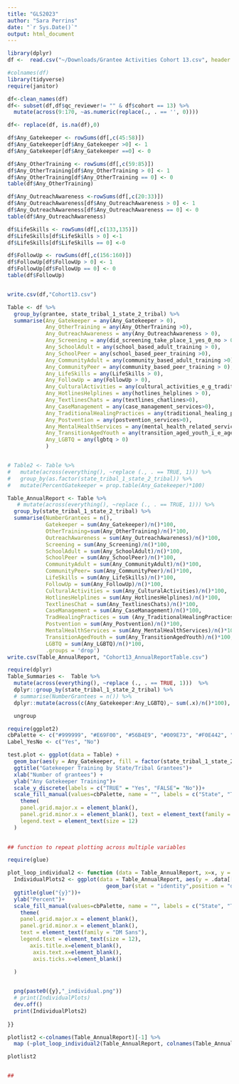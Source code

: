 ```yaml
---
title: "GLS2023"
author: "Sara Perrins"
date: "`r Sys.Date()`"
output: html_document
---
```


```r

library(dplyr)
df <-  read.csv("~/Downloads/Grantee Activities Cohort 13.csv", header = TRUE) 

#colnames(df)
library(tidyverse)
require(janitor)
```

```r
df<-clean_names(df)
df<- subset(df,df$qc_reviewer!= "" & df$cohort == 13) %>%
  mutate(across(9:170, ~as.numeric(replace(., . == '', 0)))) 

df<- replace(df, is.na(df),0)

df$Any_Gatekeeper <- rowSums(df[,c(45:58)])
df$Any_Gatekeeper[df$Any_Gatekeeper >0] <- 1
df$Any_Gatekeeper[df$Any_Gatekeeper ==0] <- 0

df$Any_OtherTraining <- rowSums(df[,c(59:85)])
df$Any_OtherTraining[df$Any_OtherTraining > 0] <- 1
df$Any_OtherTraining[df$Any_OtherTraining == 0] <- 0
table(df$Any_OtherTraining)

df$Any_OutreachAwareness <-rowSums(df[,c(20:33)])
df$Any_OutreachAwareness[df$Any_OutreachAwareness > 0] <- 1
df$Any_OutreachAwareness[df$Any_OutreachAwareness == 0] <- 0
table(df$Any_OutreachAwareness)

df$LifeSkills <- rowSums(df[,c(133,135)])
df$LifeSkills[df$LifeSkills > 0] <-1
df$LifeSkills[df$LifeSkills == 0] <-0

df$FollowUp <- rowSums(df[,c(156:160)])
df$FollowUp[df$FollowUp > 0] <- 1
df$FollowUp[df$FollowUp == 0] <- 0
table(df$FollowUp)


write.csv(df,"Cohort13.csv")
```



```r
Table <- df %>% 
  group_by(grantee, state_tribal_1_state_2_tribal) %>% 
  summarise(Any_Gatekeeper = any(Any_Gatekeeper > 0), 
            Any_OtherTraining = any(Any_OtherTraining >0), 
            Any_OutreachAwareness = any(Any_OutreachAwareness > 0),
            Any_Screening = any(did_screening_take_place_1_yes_0_no > 0),
            Any_SchoolAdult = any(school_based_adult_training > 0),
            Any_SchoolPeer = any(school_based_peer_training >0),
            Any_CommunityAdult = any(community_based_adult_training >0),
            Any_CommunityPeer = any(community_based_peer_training > 0),
            Any_LifeSkills = any(LifeSkills > 0),
            Any_FollowUp = any(FollowUp > 0),
            Any_CulturalActivities = any(cultural_activities_e_g_traditional_arts_and_crafts > 0),
            Any_HotlinesHelplines = any(hotlines_helplines > 0),
            Any_TextlinesChats = any(textlines_chatlines>0),
            Any_CaseManagement = any(case_management_services>0),
            Any_TraditionalHealingPractices = any(traditional_healing_practices >0),
            Any_Postvention = any(postvention_services>0),
            Any_MentalHealthServices = any(mental_health_related_services >0),
            Any_TransitionAgedYouth = any(transition_aged_youth_i_e_ages_18_24 >0),
            Any_LGBTQ = any(lgbtq > 0)
            )


# Table2 <- Table %>% 
#   mutate(across(everything(), ~replace (., . == TRUE, 1))) %>% 
#   group_by(as.factor(state_tribal_1_state_2_tribal)) %>% 
#   mutate(PercentGatekeeper = prop.table(Any_Gatekeeper)*100) 

Table_AnnualReport <- Table %>% 
   # mutate(across(everything(), ~replace (., . == TRUE, 1))) %>%
  group_by(state_tribal_1_state_2_tribal) %>%
  summarise(NumberGrantees = n(), 
            Gatekeeper = sum(Any_Gatekeeper)/n()*100,
            OtherTraining=sum(Any_OtherTraining)/n()*100,
            OutreachAwareness = sum(Any_OutreachAwareness)/n()*100,
            Screening = sum(Any_Screening)/n()*100,
            SchoolAdult = sum(Any_SchoolAdult)/n()*100,
            SchoolPeer = sum(Any_SchoolPeer)/n()*100,
            CommunityAdult = sum(Any_CommunityAdult)/n()*100,
            CommunityPeer= sum(Any_CommunityPeer)/n()*100,
            LifeSkills = sum(Any_LifeSkills)/n()*100,
            FollowUp = sum(Any_FollowUp)/n()*100,
            CulturalActivities = sum(Any_CulturalActivities)/n()*100,
            HotlinesHelplines = sum(Any_HotlinesHelplines)/n()*100,
            TextlinesChat = sum(Any_TextlinesChats)/n()*100,
            CaseManagement = sum(Any_CaseManagement)/n()*100,
            TradHealingPractices = sum (Any_TraditionalHealingPractices)/n()*100,
            Postvention = sum(Any_Postvention)/n()*100,
            MentalHealthServices = sum(Any_MentalHealthServices)/n()*100,
            TransitionAgedYouth = sum(Any_TransitionAgedYouth)/n()*100,
            LGBTQ = sum(Any_LGBTQ)/n()*100,
            .groups = 'drop')
write.csv(Table_AnnualReport, "Cohort13_AnnualReportTable.csv")

require(dplyr)
Table_Summaries <-  Table %>% 
  mutate(across(everything(), ~replace (., . == TRUE, 1)))  %>%
  dplyr::group_by(state_tribal_1_state_2_tribal) %>%
  # summarise(NumberGrantees = n()) %>%
  dplyr::mutate(across(c(Any_Gatekeeper:Any_LGBTQ),~ sum(.x)/n()*100), .groups = "keep") 

  ungroup

```


```r
require(ggplot2)
cbPalette <- c("#999999", "#E69F00", "#56B4E9", "#009E73", "#F0E442", "#0072B2", "#D55E00")
Label_YesNo <- c("Yes", "No")

test.plot <- ggplot(data = Table) + 
  geom_bar(aes(y = Any_Gatekeeper, fill = factor(state_tribal_1_state_2_tribal)), position = position_dodge(0.8)) +
  ggtitle("Gatekeeper Training by State/Tribal Grantees")+
  xlab("Number of grantees") +
  ylab("Any Gatekeeper Training")+
  scale_y_discrete(labels = c("TRUE" = "Yes", "FALSE"= "No"))+
  scale_fill_manual(values=cbPalette, name = "", labels = c("State", "Tribal"))+
    theme(
    panel.grid.major.x = element_blank(),
    panel.grid.minor.x = element_blank(), text = element_text(family = "DM Sans"),
    legend.text = element_text(size = 12)
  )
  

## function to repeat plotting across multiple variables

require(glue)

plot_loop_individual2 <- function (data = Table_AnnualReport, x=x, y = y) {{
  IndividualPlots2 <- ggplot(data = Table_AnnualReport, aes(y = .data[[y]], x = .data[[x]], fill = state_tribal_1_state_2_tribal)) + 
                               geom_bar(stat = "identity",position = "dodge", width = 0.5) + 
  ggtitle(glue("{y}"))+
  ylab("Percent")+
  scale_fill_manual(values=cbPalette, name = "", labels = c("State", "Tribal"))+
    theme(
    panel.grid.major.x = element_blank(),
    panel.grid.minor.x = element_blank(), 
    text = element_text(family = "DM Sans"),
    legend.text = element_text(size = 12), 
       axis.title.x=element_blank(),
        axis.text.x=element_blank(),
        axis.ticks.x=element_blank()

  )
  

  png(paste0({y},"_individual.png"))
  # print(IndividualPlots)
  dev.off()
  print(IndividualPlots2)
  
}}

plotlist2 <-colnames(Table_AnnualReport)[-1] %>%
  map (~plot_loop_individual2(Table_AnnualReport, colnames(Table_AnnualReport)[1],.x))

plotlist2


## 
  
```




